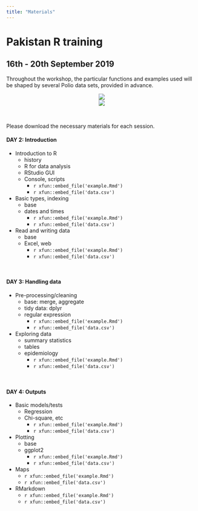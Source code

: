 ```yaml
---
title: "Materials"
---
```


# Pakistan R training
## 16th - 20th September 2019

Throughout the workshop, the particular functions and examples used will be shaped by several Polio data sets, provided in advance.

<center>![](https://images.unsplash.com/photo-1516253593875-bd7ba052fbc5?ixlib=rb-1.2.1&ixid=eyJhcHBfaWQiOjEyMDd9&auto=format&fit=crop&w=1950&q=80)</center>
<center>![](https://upload.wikimedia.org/wikipedia/commons/5/5a/Derawar_fort-_A_view_of_the_fort_from_the_balcony_of_a_mosque.jpg)</center>

<br>


Please download the necessary materials for each session. 


#### DAY 2: Introduction

* Introduction to R
  + history
  + R for data analysis
  + RStudio GUI
  + Console, scripts
    + `r xfun::embed_file('example.Rmd')`  
    + `r xfun::embed_file('data.csv')`
* Basic types, indexing
  + base
  + dates and times
    + `r xfun::embed_file('example.Rmd')`  
    + `r xfun::embed_file('data.csv')`
* Read and writing data
  + base
  + Excel, web
    + `r xfun::embed_file('example.Rmd')`  
    + `r xfun::embed_file('data.csv')`

<br>

#### DAY 3: Handling data

* Pre-processing/cleaning
  + base: merge, aggregate
  + tidy data: dplyr
  + regular expression
    + `r xfun::embed_file('example.Rmd')`  
    + `r xfun::embed_file('data.csv')`
* Exploring data
  + summary statistics
  + tables
  + epidemiology
    + `r xfun::embed_file('example.Rmd')`  
    + `r xfun::embed_file('data.csv')`

<br>

#### DAY 4: Outputs

* Basic models/tests
  + Regression
  + Chi-square, etc
    + `r xfun::embed_file('example.Rmd')`  
    + `r xfun::embed_file('data.csv')`
* Plotting
  + base
  + ggplot2
    + `r xfun::embed_file('example.Rmd')`  
    + `r xfun::embed_file('data.csv')`
* Maps
    + `r xfun::embed_file('example.Rmd')`  
    + `r xfun::embed_file('data.csv')`
* RMarkdown
    + `r xfun::embed_file('example.Rmd')`  
    + `r xfun::embed_file('data.csv')`
    